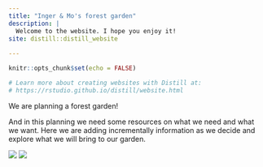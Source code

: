 ```yaml
---
title: "Inger & Mo's forest garden"
description: |
  Welcome to the website. I hope you enjoy it!
site: distill::distill_website
    
---
```


```r
knitr::opts_chunk$set(echo = FALSE)

# Learn more about creating websites with Distill at:
# https://rstudio.github.io/distill/website.html

```

We are planning a forest garden!

And in this planning we need some resources on what we need and what we want.
Here we are adding incrementally information as we decide and explore what we will bring to our garden.


![](img/tomt.png)
![](img/design.png)